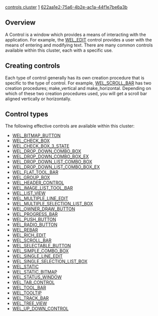 [[Property:title|controls cluster]]
[[Property:weight|1]]
[[Property:uuid|622aa1e2-75a6-4b2e-ac1a-44f1e7be6a3b]]
==Overview==

A Control is a window which provides a means of interacting with the application. For example, the [[ref:libraries/wel/reference/wel_edit_chart|WEL_EDIT]]  control provides a user with the means of entering and modifying text. There are many common controls available within this cluster, each with a specific use.

{{note|Each control inherits from [[ref:libraries/wel/reference/wel_control_chart|WEL_CONTROL]]  which is a descendent of [[ref:libraries/wel/reference/wel_window_chart|WEL_WINDOW]]  This provides the control with a large number of general features (including full window functionality). Each control also provides its own feature set which give access to specific properties of that control. }}

==Creating controls==

Each type of control generally has its own creation procedure that is specific to the type of control. For example, [[ref:libraries/wel/reference/wel_scroll_bar_chart|WEL_SCROLL_BAR]]  has two creation procedures; make_vertical and make_horizontal. Depending on which of these two creation procedures used, you will get a scroll bar aligned vertically or horizontally. 

==Control types==

The following effective controls are available within this cluster:
* [[ref:libraries/wel/reference/wel_bitmap_button_chart|WEL_BITMAP_BUTTON]] 
*  [[WEL_CHECKBOX|WEL_CHECK_BOX]]  
*  [[WEL_CHECK_BOX_3_STATE|WEL_CHECK_BOX_3_STATE]]  
* [[ref:libraries/wel/reference/wel_drop_down_combo_box_chart|WEL_DROP_DOWN_COMBO_BOX]] 
* [[ref:libraries/wel/reference/wel_drop_down_combo_box_ex_chart|WEL_DROP_DOWN_COMBO_BOX_EX]] 
* [[ref:libraries/wel/reference/wel_drop_down_list_combo_box_chart|WEL_DROP_DOWN_LIST_COMBO_BOX]] 
* [[ref:libraries/wel/reference/wel_drop_down_list_combo_box_ex_chart|WEL_DROP_DOWN_LIST_COMBO_BOX_EX]] 
* [[ref:libraries/wel/reference/wel_flat_tool_bar_chart|WEL_FLAT_TOOL_BAR]] 
*  [[WEL_GROUP_BOX|WEL_GROUP_BOX]]  
* [[ref:libraries/wel/reference/wel_header_control_chart|WEL_HEADER_CONTROL]] 
* [[ref:libraries/wel/reference/wel_imagelist_tool_bar_chart|WEL_IMAGE_LIST_TOOL_BAR]] 
*  [[WEL_LIST_VIEW|WEL_LIST_VIEW]]  
*  [[WEL_MULTIPLE_LINE_EDIT|WEL_MULTIPLE_LINE_EDIT]]  
*  [[WEL_MULTIPLE_SELECTION_LIST_BOX|WEL_MULTIPLE_SELECTION_LIST_BOX]]  
* [[ref:libraries/wel/reference/wel_owner_draw_button_chart|WEL_OWNER_DRAW_BUTTON]] 
*  [[WEL_PROGRESS_BAR|WEL_PROGRESS_BAR]]  
*  [[WEL_PUSH_BUTTON|WEL_PUSH_BUTTON]]  
*  [[WEL_RADIO_BUTTON|WEL_RADIO_BUTTON]]  
* [[ref:libraries/wel/reference/wel_rebar_chart|WEL_REBAR]] 
* [[ref:libraries/wel/reference/wel_rich_edit_chart|WEL_RICH_EDIT]] 
*  [[WEL_SCROLL_BAR|WEL_SCROLL_BAR]]  
* [[ref:libraries/wel/reference/wel_selectable_button_chart|WEL_SELECTABLE_BUTTON]] 
* [[ref:libraries/wel/reference/wel_simple_combo_box_chart|WEL_SIMPLE_COMBO_BOX]] 
*  [[WEL_SINGLE_LINE_EDIT|WEL_SINGLE_LINE_EDIT]]  
*  [[WEL_SINGLE_SELECTION_LIST_BOX|WEL_SINGLE_SELECTION_LIST_BOX]]  
* [[ref:libraries/wel/reference/wel_static_chart|WEL_STATIC]] 
* [[ref:libraries/wel/reference/wel_static_bitmap_chart|WEL_STATIC_BITMAP]] 
* [[ref:libraries/wel/reference/wel_status_window_chart|WEL_STATUS_WINDOW]] 
* [[ref:libraries/wel/reference/wel_tab_control_chart|WEL_TAB_CONTROL]] 
* [[ref:libraries/wel/reference/wel_tool_bar_chart|WEL_TOOL_BAR]] 
*  [[WEL_TOOLTIP|WEL_TOOLTIP]]  
*  [[WEL_TRACK_BAR|WEL_TRACK_BAR]]  
* [[ref:libraries/wel/reference/wel_tree_view_chart|WEL_TREE_VIEW]] 
*  [[WEL_UP_DOWN_CONTROL|WEL_UP_DOWN_CONTROL]]  




